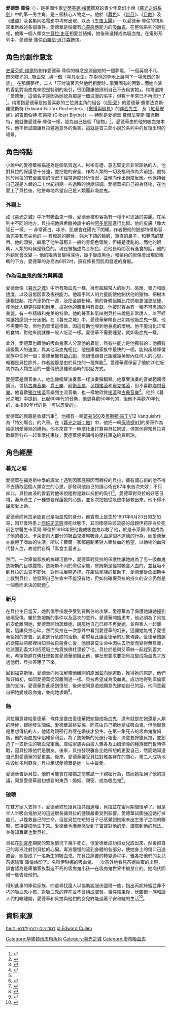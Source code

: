 {{noteTA
|G1=Twilight
}}
{{Infobox character
| series      = [[暮光之城系列|暮光之城系列]]
| name        = 愛德華·安東尼·梅森·庫倫<br />Edward Anthony Masen Cullen
| alias       = 愛德華·安東尼·梅森<br />Edward Anthony Masen
| image       = <!-- 檔案不存在 [[File:Edward_Cullen.jpg|250px]] ，可從英文維基百科取得 -->
| caption     = [[羅伯·派汀森|羅伯·派汀森]] 飾演 愛德華·庫倫
| first       = [[暮光之城：無懼的愛|暮光之城：無懼的愛]]
| last        = [[暮光之城：破曉|暮光之城：破曉]]
| creator     = [[史蒂芬妮·梅爾|史蒂芬妮·梅爾]]
| portrayer   = [[羅伯·派汀森|羅伯·派汀森]]
| species     = [[吸血鬼|吸血鬼]]
| gender      = 男性
| occupation  = 學生
| family      = 愛德華·梅森一世 (生父，已亡)<br />伊麗莎白·梅森 (生母，已亡)<br />[[卡萊爾·庫倫|卡萊爾·庫倫]] (養父)<br />[[艾密特·庫倫|艾密特·庫倫]](哥哥)<br />[[羅絲莉·海爾|羅絲莉·海爾]](嫂嫂)<br />[[艾絲蜜·庫倫|艾絲蜜·庫倫]] (養母)<br />[[愛麗絲·庫倫|愛麗絲·庫倫]](姐姐)<!--小说中提过爱德华是所有兄弟姐妹中最小的--><br />[[賈斯伯·海爾|賈斯伯·海爾]](姐夫)<br />[[查理·史旺|查理·史旺]](岳父)<br />[[芮妮·德威爾|芮妮·德威爾]](岳母)
| spouse      = [[貝拉·史旺|貝拉·史旺]]
| children    = [[芮妮絲蜜·庫倫|芮妮絲蜜·庫倫]]
}}
'''愛德華·庫倫'''（{{lang-en|'''Edward Cullen'''}}），是美國作家[[史蒂芬妮·梅爾|史蒂芬妮·梅爾]]撰寫的青少年奇幻小說《[[暮光之城系列|暮光之城系列]]》中的第一男主角，是三個核心人物之一。他於《[[暮光之城：暮色|暮色]]》、《[[暮光之城：新月|新月]]》、《[[暮光之城：蝕|月蝕]]》及《[[暮光之城：破曉|破曉]]》及各集同名電影中均有出現，以及《[[午夜陽光_(小說)|午夜太陽]]》— 以愛德華·庫倫的視角來重新敘述各個事件。愛德華是個擁有[[心靈感應|心靈感應]]能力的[[吸血鬼|吸血鬼]]，在整個系列的過程裡，他跟一個人類女生[[貝拉·史旺|貝拉·史旺]]相愛並結婚，她後來選擇成為吸血鬼。在電影系列中，愛德華·庫倫由[[羅伯·派汀森|羅伯·派汀森]]飾演。

== 角色的創作意念 ==
[[史蒂芬妮·梅爾|史蒂芬妮·梅爾]]指創作愛德華·庫倫的概念是源自她的一個夢境，「一個英俊不凡、閃閃發光的...吸血鬼...與一個『平凡女生』在樹林的草地上展開了一場激烈的對話」。在那個夢裡，二人「正討論著若然他們相愛時...事實固有的困難...而她血液的香氣對吸血鬼來說是特別的吸引，很困難讓他限制自己不去殺害她」。梅爾選擇「愛德華」這個名字是因為她認為那是一個浪漫的名字，但數十年來已不再流行了<ref name="dream">{{cite web|url=http://www.stepheniemeyer.com/twilight.html|title=The Story Behind Twilight|publisher=Stepheniemeyer.com|accessdate=2008-09-02|archive-date=2008-07-30|archive-url=https://web.archive.org/web/20080730025156/http://www.stepheniemeyer.com/twilight.html|dead-url=no}}</ref>。梅爾指愛德華是她最喜歡的三位男主角的組合（《[[簡·愛|簡·愛]]》的愛德華·費爾法克斯·羅徹斯特 (Edward Fairfax Rochester)、《[[傲慢與偏見|傲慢與偏見]]》的[[達西先生|達西先生]]、及《[[紅髮安妮|紅髮安妮]]》的吉爾伯特·布萊斯 (Gilbert Blythe)）— 特別是愛德華·費爾法克斯·羅徹斯特，他就像愛德華·庫倫一樣，認為自己是個「怪物」<ref>{{cite news|first=Fiona |last=Purdon |title=Stephenie Meyer's chaste vampires lure young readers |url=http://www.news.com.au/couriermail/story/0,23739,24028149-5003424,00.html |publisher=[[The_Courier-Mail|The Courier-Mail]] |date=19 July 2008 |accessdate=2008-07-20 |deadurl=yes |archiveurl=https://web.archive.org/web/20080723045926/http://www.news.com.au/couriermail/story/0,23739,24028149-5003424,00.html |archivedate=July 23, 2008 }}</ref>。愛德華由於他的吸血鬼本性，他不斷試圖讓貝拉避過意外的傷害，這就是首三部小說於系列中的反復出現的場景。

== 角色特點 ==
小說中的愛德華被描述為是個氣質迷人、彬彬有禮、意志堅定且非常固執的人。他對貝拉的保護慾十分強，並把她的安全、作為人類的一切及福利作為大前提。他特別於貝拉的安全風險的情況下經常過度分析情況，並傾向作出過度反應。他保持著自己還是人類的二十世紀初期一些過時的說話語調。愛德華把自己視為怪物，在他愛上了貝拉後，他拼命地希望自己是人類而非吸血鬼。

=== 外觀上 ===
如《[[暮光之城|暮光之城]]》中所有吸血鬼一樣，愛德華被形容為有一種不可思議的美麗。在系列中不同的地方，貝拉把他與希臘神話中的神[[阿多尼斯|阿多尼斯]]進行比較。他的皮膚「像大理石一樣」— 非常蒼白、冰冷、肌膚會在陽光下閃耀。作者把他的臉部特徵形容為完美和有尖角的 — 有較高的顴骨、強大下頜的輪廓、筆直的鼻子、和豐滿的雙唇。他的頭髮，繼承了他生母那非一般的青銅色頭髮，但總是凌亂的。而他的眼睛，人類的時候是綠色的，現在被描述為金棕色。若他長時間沒有進食的話，他的外觀就會改變 — 他的眼睛會變得深色，幾乎變成黑色，和紫色的瘀傷會出現於眼睛的下方。愛德華的身高為6呎2吋，擁有修長而肌肉發達的身軀。

=== 作為吸血鬼的能力與興趣 ===
愛德華像《[[暮光之城|暮光之城]]》中所有吸血鬼一樣，擁有超越常人的耐力、感應、智力和敏捷度，以及自癒因素及夜視能力。他超乎常人的力量能使他制伏他的獵物、把樹木連根拔起、把汽車扔在一邊，及把金屬粉碎。他的身體組織比花崗岩更強更堅硬，使他比人類更強硬和耐用，這對他的體重稍有貢獻。他被形容為有一種不可思議的美麗，有一些精緻和完美的特徵。他的聲音和氣味對貝拉來說是非常誘人，以至經常讓她感到十分迷網。在《暮光之城》中，愛德華解釋自己如其他吸血鬼一樣，他不需要呼吸，但他仍習慣這樣做，因這有助他嗅到他身處的環境。他不能消化正常的食物，對他來說就像一般人吃泥一樣。愛德華不需要睡覺，就如吸血鬼一樣。

此外，愛德華也跟他的吸血鬼家人分享他的異能，然有些能力是他獨有的：他擁有超級驚人的速度，與其他吸血鬼相比，他是庫倫家族中最快的一個，能夠超越庫倫家族中任何一個；愛德華擁有[[讀心術|讀心術]]，能讀懂跟自己距離幾英里內任何人的心思，唯獨是貝拉除外，作者說那是由於貝拉的一種異能<ref>{{cite web |url=http://www.twilightlexiconblog.com/?p=198 |title=Twilight Lexicon | Personal Correspondence #10 |publisher=Twilightlexiconblog.com |date=2006-09-19 |accessdate=2010-09-05 |archive-date=2009-03-05 |archive-url=https://web.archive.org/web/20090305025017/http://www.twilightlexiconblog.com/?p=198 |dead-url=no }}</ref>。愛德華還保留了他於20世紀初作為人類生活的一些傳統思維和過時的說話方式。

愛德華是個音樂人，他能像鋼琴演奏家一樣演奏彈鋼琴。他享受演奏的音樂範疇很廣泛，包括[[古典音樂|古典音樂]]、[[爵士樂|爵士樂]]、[[前衛金屬|前衛金屬]]、[[另類搖滾|另類搖滾]]和[[龐克搖滾|龐克搖滾]]，但不喜歡[[鄉村音樂|鄉村音樂]]。他喜歡[[獨立搖滾|獨立搖滾]]音樂到主流音樂，也一樣地欣賞[[搖滾|搖滾]]和[[古典音樂|古典音樂]]<ref name=PC1>{{cite web |url=http://www.twilightlexiconblog.com/?p=34 |title=Twilight Lexicon | Personal Correspondence #1 |publisher=Twilightlexiconblog.com |date=2006-03-11 |accessdate=2010-09-05 |archive-date=2009-02-11 |archive-url=https://web.archive.org/web/20090211191406/http://twilightlexiconblog.com/?p=34 |dead-url=no }}</ref>。他於《暮光之城》中提到，比起60年代的音樂，他更喜歡50年代的，但他不喜歡70年代的，並指80年代的是「可以忍受的」。

愛德華的興趣是收藏汽車<ref name=PC1/>，他擁有一輛[[富豪S60|富豪S60]]及[[奧斯頓·馬丁|奧斯頓·馬丁]]V12 Vanquish作為「特別場合」的汽車。在《[[暮光之城：月蝕|暮光之城：蝕]]》中，他把一輛[[保時捷911|保時捷911]]的房車作為給姐姐愛麗絲的禮物。他本來買下一輛摩托車打算與貝拉同遊，但當他得知貝拉喜歡跟雅各布一起乘摩托車後，愛德華便把購得的摩托車送給賈斯珀。

== 角色經歷 ==
=== 暮光之城 ===
愛德華在福克斯中學的課堂上遇到因家庭原因而轉校的貝拉，擁有讀心術的他不得不去讀取這個人類女生的心思，卻發現他自己的讀心術在87年來首次失效；不只如此，貝拉血液的香氣對他來說絕對是難以抗拒的吸引<ref name="MidnightSun">{{cite book |last=Meyer |first=Stephenie |authorlink=Stephenie Meyer |title=Midnight Sun |series=[[Twilight_(novel_series)|Twilight series]] |url=http://www.stepheniemeyer.com/pdf/midnightsun_chapter1.pdf |format=PDF |accessdate=2008-09-02 |chapter=1 |archive-url=https://web.archive.org/web/20091026172038/http://www.stepheniemeyer.com/pdf/midnightsun_chapter1.pdf |archive-date=2009-10-26 |dead-url=yes }}</ref>。愛德華對貝拉的好感日增，漸漸產生了一種想要保護她的心態，並多次把她從危險中拯救出來。他不得不屈服愛上她。

愛德華向貝拉承認自己是吸血鬼的身分，他實際上是生於1901年6月20日的芝加哥，因17歲時患上[[西班牙流感|西班牙流感]]瀕死狀態下，其同樣感染該流感的母親伊莉莎白於死前乞求醫生卡萊爾·庫倫於1918年把他變成吸血鬼以救了他，於是卡萊爾·庫倫成為了他的養父。卡萊爾向大部分的吸血鬼灌輸吸食人血是個不道德的行為，而愛德華亦厭倦了嗜血的生活，所以卡萊爾一家都遏制著對人類鮮血的慾望，以動物的血液代替人血，故他們自稱「素食主義者」。

然而，一次庫倫家族的棒球活動中，愛德華對貝拉的保護性讓她成為了另一吸血鬼詹姆斯的目標獵物。詹姆斯不同於庫倫家族，詹姆斯是經常吸食人血的，並且吸不到貝拉的血誓不罷休，對貝拉展開追捕。在庫倫家族的幫助下，愛德華從詹姆斯手上救到貝拉，他發現自己生命中不能沒有她，但如何確保貝拉的持久的安全仍然是一個懸而未決的問題<ref name="book1">{{cite book|title=Twilight|url=https://archive.org/details/twilight00meye_0|series=Twilight|first=Stephenie|last=Meyer|publisher=[[Little,_Brown|Little, Brown]] |date=October 5, 2005|location=[[Park_Avenue_(Manhattan)|Park Avenue]], [[New_York_City|New York City]]|isbn=978-0-316-01584-4|page=[https://archive.org/details/twilight00meye_0/page/n509 498]}}</ref>。

=== 新月 ===
在貝拉生日當天，她割傷手指幾乎受到賈斯伯的攻擊，愛德華為了保護她讓她撞到玻璃受傷。鑒於詹姆斯的事件以及這次的意外，愛德華開始思考，他必須為了貝拉的安危離開她，愛德華開始疏離她，說服她自己已經不再愛她，並與家人一起離開，這讓貝拉心碎。然而貝拉在一次意外中看到愛德華的幻影，這讓她無視了愛德華給她的警告，到處進行危險的活動，希望藉此讓愛德華的幻象現身。愛德華錯誤的從羅絲莉那裡得知貝拉自殺身亡後，他很哀莫生命中因失去所愛而變得無意義，他試圖到義大利招惹吸血鬼貴族佛杜里殺了他。貝拉於是與艾莉絲一起趕到義大利，希望能趕在佛杜里殺害愛德華前阻止他，佛杜里要求要把貝拉變成吸血鬼才放過他們，貝拉答應了下來。

回到福克斯後，愛德華向貝拉解釋他離開的原因並向她道歉，獲得她的原諒，他們和好如初，如同愛德華從沒離開過一樣。貝拉希望成為吸血鬼，成功地得到庫倫家族的支持，愛德華對此感到憤怒，後來他同意若她願意先嫁給自己的話，他同意親自把她變成吸血鬼，並向她求婚<ref name="book2">{{cite book |title=New Moon|url=https://archive.org/details/newmoonthetwilig00step_2|series=Twilight series|first=Stephenie |last=Meyer|publisher=[[Little,_Brown|Little, Brown]] |month= |year=2006 |location=Park Avenue, New York|isbn=978-0-316-16019-3 |page=[https://archive.org/details/newmoonthetwilig00step_2/page/563 563] }}</ref>。

=== 蝕 ===
貝拉願意嫁給愛德華，條件是要由愛德華把她變成吸血鬼，還有就是在她還是人類的時候，跟她發生關係。愛德華最終妥協，同意由自己把她變成吸血鬼，但他畢竟是思想傳統的人，他認為親密行為應在婚後才發生。在第一集死去的吸血鬼詹姆斯，他的吸血鬼伴侶維多利亞，為了詹姆斯的死進行報復，決意要狩獵貝拉，並創造了一支新生的吸血鬼軍團。庫倫家族與由狼人雅各及山姆領導的種族戰鬥暫時停戰，因貝拉跟他們是朋友。後來，貝拉發現雅各比她所想的更愛自己，然而她知道自己對愛德華的愛更甚。後來，愛德華接受貝拉對雅各存在的關心，當二人成功地摧毀維多利亞後，貝拉承認愛德華是她一生中最愛。

愛德華告訴貝拉，他們可能會在結婚之前嘗試一下親密行為，然而她拒絕了他的提議，同意愛德華最初想要的東西：婚姻、親密、成為吸血鬼<ref name="book3">{{cite book |title=Eclipse|series=Twilight series|first=Stephenie |last=Meyer|publisher=[[Little,_Brown|Little, Brown]]|year=2007 |location=Park Avenue, New York|isbn=978-0-316-16020-9 |page=629 }}</ref>。

=== 破曉 ===
在雙方家人支持下，愛德華終於跟貝拉共諧連理，貝拉並在蜜月期間懷孕了。但是半人半吸血鬼胎兒的迅速增長讓貝拉的健康嚴重受到影響。愛德華試圖強迫她打掉胎兒，以挽救自己的生命。但是貝拉在短短日子已感覺到她跟未出生孩子之間的聯繫，堅持要把他生下來。愛德華也漸漸感受到了寶寶對他的愛，讀取到他的想法，並得知寶寶也愛貝拉。

貝拉在[[剖宮產|剖宮產]]期間的緊急情況下幾乎死亡，但愛德華成功把女兒取出來，然後把自己的毒液注射到貝拉的心臟。毒液慢慢的流到身體的各部分，使她身上的傷口迅速癒合，她變成了一名新生的吸血鬼。在貝拉痛苦的轉變過程中，雅各把他們的女兒芮妮絲蜜·庫倫烙印了。名叫伊琳娜的吸血鬼，一次意外地看見芮妮絲蜜的出現，誤會認為是庫倫家族製造不朽的吸血鬼小孩—在吸血鬼世界中被禁止的。她向伏圖爾一族告發他們。

得知此事的庫倫家族，四處尋找證人以協助說服伏圖爾一族，指出芮妮絲蜜並非不朽的吸血鬼小孩，對吸血鬼的存在並不會構成威脅。事件結束後，伏圖爾一族和證人們相繼離開，愛德華和貝拉與他們的女兒終能過著平安和睦的生活<ref name="book4">{{cite book |title=Breaking Dawn|url=https://archive.org/details/breakingdawn00meye|series=Twilight series|first=Stephenie |last=Meyer  |publisher=[[Little,_Brown|Little, Brown]] |month= |year=2008 |location=Park Avenue, [[New_York_City|New York City]] |isbn=978-0-316-06792-8 |page=[https://archive.org/details/breakingdawn00meye/page/756 756] }}</ref>。




==資料來源==
{{REFLIST}}

{{暮光之城}}
[[Category:华盛顿州虚构角色|Category:华盛顿州虚构角色]][[Category:暮光之城|Category:暮光之城]][[Category:虚构吸血鬼|Category:虚构吸血鬼]]
[[he:דמדומים_(רומן)#דמויות|he:דמדומים (רומן)#דמויות]]
[[pl:Edward_Cullen|pl:Edward Cullen]]